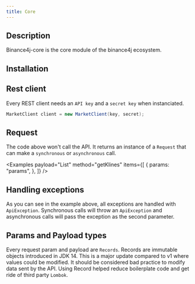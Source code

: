 ```yaml
---
title: Core
---
```



<RepoBadges artifact="core" />

## Description

Binance4j-core is the core module of the binance4j ecosystem.

## Installation

<ArtifactInstall repo="core" />

## Rest client

Every REST client needs an `API key` and a `secret key` when instanciated.

```java title="Client new instance"
MarketClient client = new MarketClient(key, secret);
```

## Request

The code above won't call the API. It returns an instance of a `Request` that can make a `synchronous` or `asynchronous` call.

<Examples
    payload="List<Candle>"
    method="getKlines"
    items={[
        {
            params: "params",
        },
    ]}
/>

## Handling exceptions

As you can see in the example above, all exceptions are handled with `ApiException`. Synchronous calls will throw an `ApiException` and asynchronous calls will pass the exception as the second parameter.

## Params and Payload types

Every request param and payload are `Records`. Records are immutable objects introduced in JDK 14. This is a major update compared to v1 where values could be modified. It should be considered bad practice to modify data sent by the API. Using Record helped reduce boilerplate code and get ride of third party `Lombok`.
